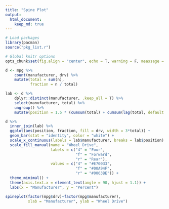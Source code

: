 ---
title: "Spine Plot"
output:
  html_document: 
    keep_md: true
---

```{r packages_functions, message = FALSE, warning=FALSE, echo = F}
# Load packages
library(pacman)
source("pkg_list.r")

# Global knitr options
opts_chunk$set(fig.align = "center", echo = T, warning = F, meassage = F)
```

```{r, fig.height = 8, fig.width = 10}
d <- mpg %>%
    count(manufacturer, drv) %>%
    mutate(total = sum(n), 
           fraction = n / total)

lab <- d %>%
    dplyr::distinct(manufacturer, .keep_all = T) %>%
    select(manufacturer, total) %>%
    ungroup() %>%
    mutate(position = 1.5 * (cumsum(total) + cumsum(lag(total, default = 0))))

d %>%
  inner_join(lab) %>%
  ggplot(aes(position, fraction, fill = drv, width = 3*total)) +
  geom_bar(stat = "identity", color = "white") +
  scale_x_continuous(labels = lab$manufacturer, breaks = lab$position) +
  scale_fill_manual(name = "Wheel Drive", 
                    labels = c("4" = "Four",
                               "f" = "Forward",
                               "r" = "Rear"),
                    values = c("4" = "#E70033",
                               "f" = "#00A94F",
                               "r" = "#0063BE")) + 
  theme_minimal() +
  theme(axis.text.x = element_text(angle = 90, hjust = 1.1)) +
  labs(x = "Manufacturer", y = "Percent")
```



```{r}
spineplot(factor(mpg$drv)~factor(mpg$manufacturer), 
          xlab = "Manufacturer", ylab = "Wheel Drive")
```

